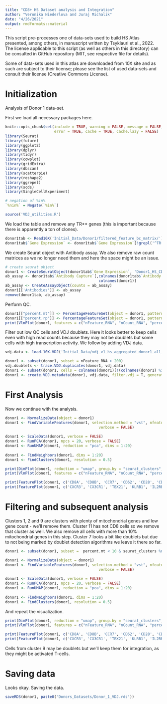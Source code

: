 ```yaml
---
title: "CD8+ HS Dataset analysis and Integration"
author: "Veronika Niederlova and Juraj Michalik"
date: "4/26/2021"
output: rmdformats::material
---
```


This script pre-processes one of data-sets used to build HS Atlas presented, among others, in manuscript written by Tsyklauri et al., 2022.
The license applicable to this script (as well as others in this directory) can be consulted in GitHub repository (MIT, see respective file for details).

Some of data-sets used in this atlas are downloaded from 10X site and as such are subject to their license;
please see the list of used data-sets and consult their license (Creative Commons License).


# Initialization 

Analysis of Donor 1 data-set.

First we load all necessary packages here.

```r
knitr::opts_chunk$set(include = TRUE, warning = FALSE, message = FALSE, 
                      error = TRUE, cache = TRUE, cache.lazy = FALSE)
library(Seurat)
library(future)
library(ggplot2)
library(dplyr)
library(tidyr)
library(cowplot)
library(gridExtra)
library(dbscan)
library(scatterpie)
library(reshape2)
library(ggrepel)
library(scds)
library(SingleCellExperiment)

# negation of %in% 
`%nin%` = Negate(`%in%`)

source('VDJ_utilities.R')
```

We load the table and remove any TR** genes (this is important because there is apparently a ton of clones).

```r
donor1tab <- Read10X('Initial_Data/Donor1/filtered_feature_bc_matrix/')
donor1tab$`Gene Expression` <- donor1tab$`Gene Expression`[!grepl('^TR(A|B)(V|D|J)', rownames(donor1tab$`Gene Expression`)),] 
```

We create Seurat object with Antibody assay. We also remove raw count matrices as we no longer need them and here the space might be an issue.

```r
# create seurat object
donor1 <- CreateSeuratObject(donor1tab$`Gene Expression`, 'Donor1_HS_CD8',  min.cells = 3, min.features = 200)
ab_assay <- donor1tab$`Antibody Capture`[,colnames(donor1tab$`Antibody Capture`) %in% 
                                          colnames(donor1)]
ab_assay <- CreateAssayObject(counts = ab_assay)
donor1[['Antibodies']] <- ab_assay
remove(donor1tab, ab_assay)
```

Perform QC.

```r
donor1[["percent.mt"]] <- PercentageFeatureSet(object = donor1, pattern = "^MT-")
donor1[["percent.rp"]] <- PercentageFeatureSet(object = donor1, pattern = "^RP[S|L]")
print(VlnPlot(donor1, features = c("nFeature_RNA", "nCount_RNA", "percent.mt", "percent.rp"), ncol = 4, pt.size = 0))
```

Filter out low QC cells and VDJ doublets. Here it looks better to keep cells even with high read counts because they may not be doublets but some cells with high transcription activity. We follow by adding VDJ data.

```r
vdj.data <- load.10X.VDJ('Initial_Data/vdj_v1_hs_aggregated_donor1_all_contig_annotations.csv')

donor1 <- subset(donor1, subset = nFeature_RNA > 200)
vdj.doublets <- trace.VDJ.duplicates(donor1, vdj.data)
donor1 <- subset(donor1, cells = colnames(donor1)[!(colnames(donor1) %in% vdj.doublets)])
donor1 <- create.VDJ.metadata(donor1, vdj.data, filter.vdj = T, generate.clonotypes = F)
```

# First Analysis

Now we continue with the analysis.

```r
donor1 <- NormalizeData(object = donor1)
donor1 <- FindVariableFeatures(donor1, selection.method = "vst", nfeatures = 1000, 
                                          verbose = FALSE)
  
donor1 <- ScaleData(donor1, verbose = FALSE)
donor1 <- RunPCA(donor1, npcs = 20, verbose = FALSE)
donor1 <- RunUMAP(donor1, reduction = "pca", dims = 1:20)
  
donor1 <- FindNeighbors(donor1, dims = 1:20)
donor1 <- FindClusters(donor1, resolution = 0.5)
```

```r
print(DimPlot(donor1, reduction = "umap", group.by = "seurat_clusters", label = TRUE))
print(VlnPlot(donor1, features = c("nFeature_RNA", "nCount_RNA", "percent.mt", "percent.rp"), ncol = 2, pt.size = 0))
```

```r
print(FeaturePlot(donor1, c('CD8A', 'CD8B', 'CCR7', 'CD62', 'CD28', 'CD27', 'CD44'), min.cutoff = 0))
print(FeaturePlot(donor1, c('CXCR3', 'CX3CR1', 'TBX21', 'KLRB1', 'IL2RB', 'IL7R'), min.cutoff = 0))
```

# Filtering and subsequent analysis

Clusters 1, 2 and 9 are clusters with plenty of mitochondrial genes and low gene count - we'll remove them. Cluster 11 has not CD8 cells so we remove that cluster as well. We also remove all cells with more than 10% mitochondrial genes in this step. Cluster 7 looks a bit like doublets but due to not being marked by doublet detection algorithms we leave it there so far.

```r
donor1 <- subset(donor1, subset =  percent.mt < 10 & seurat_clusters %nin% c(1,2,9,11))

donor1 <- NormalizeData(object = donor1)
donor1 <- FindVariableFeatures(donor1, selection.method = "vst", nfeatures = 1000, 
                                          verbose = FALSE)
  
donor1 <- ScaleData(donor1, verbose = FALSE)
donor1 <- RunPCA(donor1, npcs = 20, verbose = FALSE)
donor1 <- RunUMAP(donor1, reduction = "pca", dims = 1:20)
  
donor1 <- FindNeighbors(donor1, dims = 1:20)
donor1 <- FindClusters(donor1, resolution = 0.5)
```

And repeat the visualization.

```r
print(DimPlot(donor1, reduction = "umap", group.by = "seurat_clusters", label = TRUE))
print(VlnPlot(donor1, features = c("nFeature_RNA", "nCount_RNA", "percent.mt", "percent.rp"), ncol = 2, pt.size = 0))
```

```r
print(FeaturePlot(donor1, c('CD8A', 'CD8B', 'CCR7', 'CD62', 'CD28', 'CD27', 'CD44'), min.cutoff = 0))
print(FeaturePlot(donor1, c('CXCR3', 'CX3CR1', 'TBX21', 'KLRB1', 'IL2RB', 'IL7R'), min.cutoff = 0))
```
Cells from cluster 9 may be doublets but we'll keep them for integration, as they might be activated T-cells.

# Saving data

Looks okay. Saving the data.

```r
saveRDS(donor1, paste0('Donors_Datasets/Donor_1_VDJ.rds'))
```